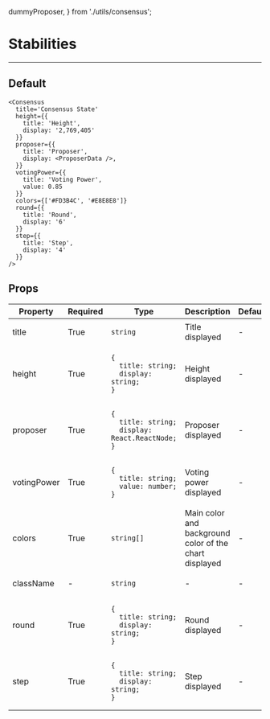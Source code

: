   dummyProposer,
} from './utils/consensus';

<Meta title="Consensus" component={Consensus} />

# Stabilities
---
## Default
<Canvas>
  <Story name="Default">
    <Consensus
      title='Consensus State'
      height={{
        title: 'Height',
        display: '2,769,405'
      }}
      proposer={dummyProposer}
      votingPower={{
        title: 'Voting Power',
        value: 0.85
      }}
      colors={['#FD3B4C', '#E8E8E8']}
      round={{
        title: 'Round',
        display: '6'
      }}
      step={{
        title: 'Step',
        display: '4'
      }}
    />
  </Story>
</Canvas>

```
<Consensus
  title='Consensus State'
  height={{
    title: 'Height',
    display: '2,769,405'
  }}
  proposer={{
    title: 'Proposer',
    display: <ProposerData />,
  }}
  votingPower={{
    title: 'Voting Power',
    value: 0.85
  }}
  colors={['#FD3B4C', '#E8E8E8']}
  round={{
    title: 'Round',
    display: '6'
  }}
  step={{
    title: 'Step',
    display: '4'
  }}
/>
```

## Props

<table>
<thead>
  <tr>
    <th>Property</th>
    <th>Required</th>
    <th>Type</th>
    <th>Description</th>
    <th>Default</th>
  </tr>
</thead>
<tbody>
  <tr>
    <td>title</td>
    <td>True</td>
    <td>

`string`

  </td>
    <td>Title displayed</td>
    <td>-</td>
  </tr>
    <tr>
    <td>height</td>
    <td>True</td>
    <td>

```
{
  title: string;
  display: string;
}
```

  </td>
    <td>Height displayed</td>
    <td>-</td>
  </tr>
  <tr>
    <td>proposer</td>
    <td>True</td>
    <td>

```
{
  title: string;
  display: React.ReactNode;
}
```

  </td>
    <td>Proposer displayed</td>
    <td>-</td>
  </tr>
  <tr>
    <td>votingPower</td>
    <td>True</td>
    <td>

```
{
  title: string;
  value: number;
}
```

  </td>
    <td>Voting power displayed</td>
    <td>-</td>
  </tr>
  <tr>
    <td>colors</td>
    <td>True</td>
    <td>

`string[]`

  </td>
    <td>Main color and background color of the chart displayed</td>
    <td>-</td>
  </tr>
  <tr>
    <td>className</td>
    <td>-</td>
    <td>

`string`

  </td>
    <td>-</td>
    <td>-</td>
  </tr>
  <tr>
    <td>round</td>
    <td>True</td>
    <td>

```
{
  title: string;
  display: string;
}
```

  </td>
    <td>Round displayed</td>
    <td>-</td>
  </tr>
  <tr>
    <td>step</td>
    <td>True</td>
    <td>

```
{
  title: string;
  display: string;
}
```

  </td>
    <td>Step displayed</td>
    <td>-</td>
  </tr>

  </tbody>
</table>
<br/>
